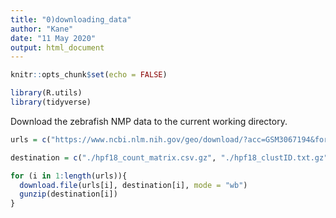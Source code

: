```yaml
---
title: "0)downloading_data"
author: "Kane"
date: "11 May 2020"
output: html_document
---
```


```r
knitr::opts_chunk$set(echo = FALSE)
```

```r
library(R.utils)
library(tidyverse)
```

Download the zebrafish NMP data to the current working directory.

```r
urls = c("https://www.ncbi.nlm.nih.gov/geo/download/?acc=GSM3067194&format=file&file=GSM3067194%5F18hpf%2Ecsv%2Egz", "https://www.ncbi.nlm.nih.gov/geo/download/?acc=GSM3067194&format=file&file=GSM3067194%5F18hpf%5FclustID%2Etxt%2Egz","https://www.ncbi.nlm.nih.gov/geo/download/?acc=GSE112294&format=file&file=GSE112294%5FClusterNames%2Ecsv%2Egz")

destination = c("./hpf18_count_matrix.csv.gz", "./hpf18_clustID.txt.gz", "./hpf18_clustNames.csv.gz" )

for (i in 1:length(urls)){
  download.file(urls[i], destination[i], mode = "wb") 
  gunzip(destination[i])
}
```


